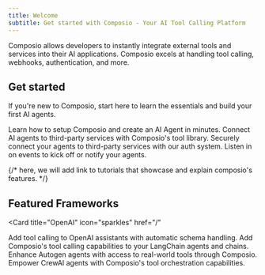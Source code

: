 ```yaml
---
title: Welcome
subtitle: Get started with Composio - Your AI Tool Calling Platform
---
```


Composio allows developers to instantly integrate external tools and services
into their AI applications. Composio excels at handling tool calling, webhooks,
authentication, and more.


## Get started

If you're new to Composio, start here to learn the essentials and build your
first AI agents.

<CardGroup col={1}>
  <Card title="Quickstart" icon="bolt" href="/getting-started/quickstart">
    Learn how to setup Composio and create an AI Agent in minutes.
  </Card>
  <Card
    title="Tool Calling"
    icon="wrench"
    href="/concepts/tool-calling/overview"
  >
    Connect AI agents to third-party services with Composio's tool library.
  </Card>
  <Card
    title="Authentication"
    icon="lock"
    href="/concepts/authentication/overview">
    Securely connect your agents to third-party services with our auth system.
  </Card>
  <Card
    title="Triggers"
    icon="bell"
    href="/concepts/triggers"
  >
    Listen in on events to kick off or notify your agents.
  </Card>

</CardGroup>

{/* here, we will add link to tutorials that showcase and explain composio's features. */}

## Featured Frameworks
<Card
  title="OpenAI"
  icon="sparkles"
  href="/"
>
  Add tool calling to OpenAI assistants with automatic schema handling.
</Card>
<Card title="LangChain" icon="link-simple" href="/">
  Add Composio's tool calling capabilities to your LangChain agents and
  chains.
</Card>
<Card title="Autogen" icon="gears" href="/">
  Enhance Autogen agents with access to real-world tools through Composio.
</Card>
<Card title="CrewAI" icon="users" href="/">
  Empower CrewAI agents with Composio's tool orchestration capabilities.
</Card>